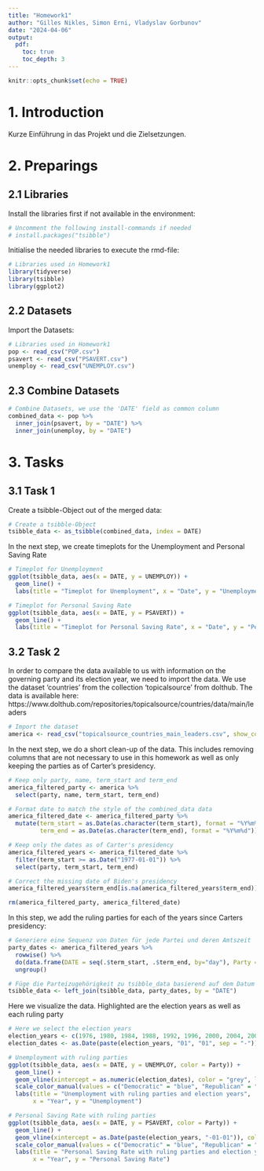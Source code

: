 ```yaml
---
title: "Homework1"
author: "Gilles Nikles, Simon Erni, Vladyslav Gorbunov"
date: "2024-04-06"
output:
  pdf:
    toc: true
    toc_depth: 3
---
```


```r
knitr::opts_chunk$set(echo = TRUE)
```

# 1. Introduction

Kurze Einführung in das Projekt und die Zielsetzungen.

# 2. Preparings

## 2.1 Libraries

Install the libraries first if not available in the environment:

````r
# Uncomment the following install-commands if needed
# install.packages("tsibble")
````

Initialise the needed libraries to execute the rmd-file:

````r
# Libraries used in Homework1
library(tidyverse)
library(tsibble)
library(ggplot2)
````

## 2.2 Datasets

Import the Datasets:

````r
# Libraries used in Homework1
pop <- read_csv("POP.csv")
psavert <- read_csv("PSAVERT.csv")
unemploy <- read_csv("UNEMPLOY.csv")
````

## 2.3 Combine Datasets

````r
# Combine Datasets, we use the 'DATE' field as common column
combined_data <- pop %>%
  inner_join(psavert, by = "DATE") %>%
  inner_join(unemploy, by = "DATE")
````

# 3. Tasks

## 3.1 Task 1

Create a tsibble-Object out of the merged data:
```r
# Create a tsibble-Object
tsibble_data <- as_tsibble(combined_data, index = DATE)
```


In the next step, we create timeplots for the Unemployment and Personal Saving Rate
```r
# Timeplot for Unemployment
ggplot(tsibble_data, aes(x = DATE, y = UNEMPLOY)) +
  geom_line() +
  labs(title = "Timeplot for Unemployment", x = "Date", y = "Unemployment")

# Timeplot for Personal Saving Rate
ggplot(tsibble_data, aes(x = DATE, y = PSAVERT)) +
  geom_line() +
  labs(title = "Timeplot for Personal Saving Rate", x = "Date", y = "Personal Saving Rate")

```


## 3.2 Task 2

In order to compare the data available to us with information on the governing party and its election year, we need to import the data. We use the dataset 'countries' from the collection 'topicalsource' from dolthub. The data is available here:
https://www.dolthub.com/repositories/topicalsource/countries/data/main/leaders

```r
# Import the dataset
america <- read_csv("topicalsource_countries_main_leaders.csv", show_col_types = FALSE)
```

In the next step, we do a short clean-up of the data. This includes removing columns that are not necessary to use in this homework as well as only keeping the parties as of Carter's presidency.

```r
# Keep only party, name, term_start and term_end
america_filtered_party <- america %>%
  select(party, name, term_start, term_end)

# Format date to match the style of the combined_data data
america_filtered_date <- america_filtered_party %>%
  mutate(term_start = as.Date(as.character(term_start), format = "%Y%m%d"),
         term_end = as.Date(as.character(term_end), format = "%Y%m%d"))

# Keep only the dates as of Carter's presidency
america_filtered_years <- america_filtered_date %>%
  filter(term_start >= as.Date("1977-01-01")) %>%
  select(party, term_start, term_end)

# Correct the missing date of Biden's presidency
america_filtered_years$term_end[is.na(america_filtered_years$term_end)] <- as.Date("2024-04-09")

rm(america_filtered_party, america_filtered_date)
```

In this step, we add the ruling parties for each of the years since Carters presidency:
```r
# Generiere eine Sequenz von Daten für jede Partei und deren Amtszeit
party_dates <- america_filtered_years %>%
  rowwise() %>%
  do(data.frame(DATE = seq(.$term_start, .$term_end, by="day"), Party = .$party)) %>%
  ungroup()

# Füge die Parteizugehörigkeit zu tsibble_data basierend auf dem Datum hinzu
tsibble_data <- left_join(tsibble_data, party_dates, by = "DATE")
```

Here we visualize the data. Highlighted are the election years as well as each ruling party
```r
# Here we select the election years
election_years <- c(1976, 1980, 1984, 1988, 1992, 1996, 2000, 2004, 2008, 2012, 2016, 2020)
election_dates <- as.Date(paste(election_years, "01", "01", sep = "-"))

# Unemployment with ruling parties
ggplot(tsibble_data, aes(x = DATE, y = UNEMPLOY, color = Party)) +
  geom_line() +
  geom_vline(xintercept = as.numeric(election_dates), color = "grey", linetype = "dashed") +
  scale_color_manual(values = c("Democratic" = "blue", "Republican" = "red")) +
  labs(title = "Unemployment with ruling parties and election years",
       x = "Year", y = "Unemployment")

# Personal Saving Rate with ruling parties
ggplot(tsibble_data, aes(x = DATE, y = PSAVERT, color = Party)) +
  geom_line() +
  geom_vline(xintercept = as.Date(paste(election_years, "-01-01")), color = "grey", linetype = "dashed") +
  scale_color_manual(values = c("Democratic" = "blue", "Republican" = "red")) +
  labs(title = "Personal Saving Rate with ruling parties and election years",
       x = "Year", y = "Personal Saving Rate")

```


